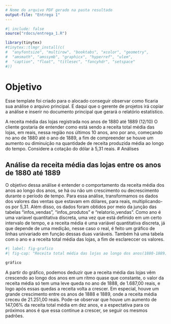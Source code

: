 ```yaml
---
# Nome do arquivo PDF gerado na pasta resultado
output-file: "Entrega 1"
---
```


```r
#| include: false
source("rdocs/entrega_1.R")
```

```r
library(tinytex)
#tinytex::tlmgr_install(c(
#  "anyfontsize", "multirow", "booktabs", "xcolor", "geometry", 
#  "amsmath", "amssymb", "graphicx", "hyperref", "ulem", 
#  "caption", "float", "titlesec", "fancyhdr", "setspace"
#))

```


# Objetivo

Esse template foi criado para o alocado conseguir observar como ficaria sua análise o arquivo principal. É daqui que o gerente de projetos irá copiar a análise e inserir no documento principal que gerará o relatório estatístico.

A receita média das lojas registrada nos anos de 1880 até 1889 (12/10)
O cliente gostaria de entender como está sendo a receita total média das lojas, em reais, nessa região nos últimos 10 anos, ano por ano, começando no ano de 1880 até o ano de 1889, a fim de compreender se houve um aumento ou diminuição na quantidade de receita produzida média ao longo do tempo. Considere a cotação do dólar à 5,31 reais.
# Análises

## Análise da receita média das lojas entre os anos de 1880 até 1889

O objetivo dessa análise é entender o comportamento da receita média dos anos ao longo dos anos, se há ou não um crescimento ou decrescimento durante o período de tempo. Para essa análise, transformamos os dados dos valores das ventas que estavam em dólares, para reais, multiplicando-os por 5,31. Além disso, os dados foram obtidos por meio da junção das tabelas "infos_vendas", "infos_produtos" e "relatorio_vendas". Como ano é uma varíavel quantitativa discreta, uma vez que está definido em um certo intervalo de tempo, e a receita média é uma variável quantitativa discreta, já que depende de uma medição, nesse caso o real, é feito um gráfico de linhas univariado em função dessas duas variáveis. Também há uma tabela com o ano e a receita total média das lojas, a fim de esclareccer os valores.

```r
#| label: fig-grafico
#| fig-cap: "Receita total média das lojas ao longo dos anos(1880-1889) "

gráfico

```


A partir do gráfico, podemos deduzir que a receita média das lojas vêm crescendo ao longo dos anos em um ritmo quase que constante, o valor da receita média só tem uma leve queda no ano de 1888, de 1.687,00 reais, e logo após essas quedas a receita volta a crescer. Em especial, houve um grande crescimento entre os anos de 1888 e 1889, onde a receita média creceu de 21.251,00 reais.
Pode-se observar que houve um aumento de 147,06% da receita total média em dez anos, e a espectativa para os próximos anos é que essa continue a crescer, se seguir os mesmos padrões.












